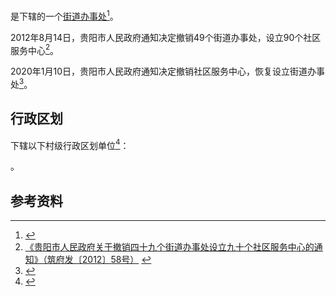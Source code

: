 {{中国乡级行政区|52/01/02/001/000}}

'''{{PAGENAMEBASE}}'''是{{PRC admin/fullname|52/01/02/001/000|3}}下辖的一个[[街道办事处|街道办事处]]<ref>{{PRC admin/ref sgc|{{PRC admin/parent|52/01/02/001/000}}}}</ref>。

2012年8月14日，贵阳市人民政府通知决定撤销49个街道办事处，设立90个社区服务中心<ref>[http://www.gygov.gov.cn/art/2012/8/14/art_18583_411039.html 《贵阳市人民政府关于撤销四十九个街道办事处设立九十个社区服务中心的通知》（筑府发〔2012〕58号）] {{webarchive|url=https://web.archive.org/web/20170907041232/http://www.gygov.gov.cn/art/2012/8/14/art_18583_411039.html |date=2017-09-07 }}</ref>。

2020年1月10日，贵阳市人民政府通知决定撤销社区服务中心，恢复设立街道办事处<ref>{{Cite web |url=http://www.guiyang.gov.cn/zwgk/zfxxgks/fdzdgknr/lzyj/gfxwj/szfgfxwj/qff/202002/t20200214_48947940.html |title=《贵阳市人民政府关于科学规范设置街道办事处的通知》（筑府发〔2020〕2号） |access-date=2020-11-15 |archive-date=2020-05-28 |archive-url=https://web.archive.org/web/20200528084441/http://www.guiyang.gov.cn/zwgk/zfxxgks/fdzdgknr/lzyj/gfxwj/szfgfxwj/qff/202002/t20200214_48947940.html |dead-url=no }}</ref>。

== 行政区划 ==
{{PAGENAMEBASE}}下辖以下村级行政区划单位<ref>{{PRC admin/ref sgc|52/01/02/001/000}}</ref>：

{{PRC admin/children|52/01/02/001/000}}。

== 参考资料 ==
{{reflist}}

{{贵州行政区划小作品}}
{{PRC admin/navcat|52/01/02/001/000}}